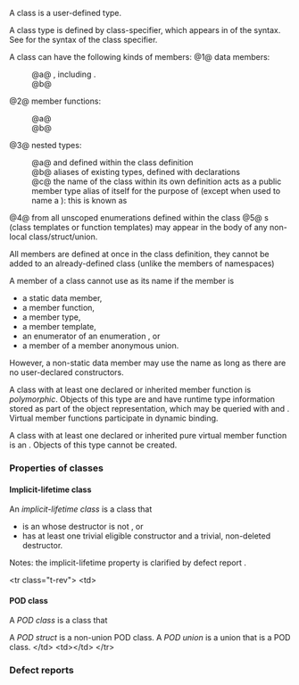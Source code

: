 {{title|Classes}}
{{cpp/language/classes/navbar}}
A class is a user-defined type.

A class type is defined by class-specifier, which appears in {{spar|decl-specifier-seq}} of the {{rlp|declarations|declaration}} syntax. See {{rlp|class|class declaration}} for the syntax of the class specifier.

A class can have the following kinds of members:
@1@ data members:
:@a@ {{rlp|data members|non-static data members}}, including {{rlp|bit field|bit-fields}}.
:@b@ {{rlp|static#Static data members|static data members}}
@2@ member functions:
:@a@ {{rlp|member functions|non-static member functions}}
:@b@ {{rlp|static#Static member functions|static member functions}}
@3@ nested types:
:@a@ {{rlp|nested classes}} and {{rlp|enum|enumerations}} defined within the class definition
:@b@ aliases of existing types, defined with {{rlpt|typedef}} {{rev inl|since=c++11|or {{rlp|type alias}} }}declarations
:@c@ the name of the class within its own definition acts as a public member type alias of itself for the purpose of {{rlp|unqualified lookup#Injected class name|lookup}} (except when used to name a {{rlp|constructor}}): this is known as ''{{rlp|injected-class-name}}''
@4@ {{rlp|enum|enumerators}} from all unscoped enumerations defined within the class{{rev inl|since=c++20|, or introduced by {{rlp|using declaration|using-declaration}}s or {{rlp|enum#Using-enum-declaration|using-enum-declaration}}s}}
@5@ {{rlp|member template}}s ({{rev inl|since=c++14|variable templates, }}class templates or function templates) may appear in the body of any non-local class/struct/union.

All members are defined at once in the class definition, they cannot be added to an already-defined class (unlike the members of namespaces)

A member of a class {{tt|T}} cannot use {{tt|T}} as its name if the member is
* a static data member,
* a member function,
* a member type,
* a member template,
* an enumerator of an enumeration {{rev inl|since=c++11|(unless the enumeration is scoped)}}, or
* a member of a member anonymous union.
However, a non-static data member may use the name {{tt|T}} as long as there are no user-declared constructors.

A class with at least one declared or inherited {{rlp|virtual}} member function is ''polymorphic''. Objects of this type are {{rlp|object#Polymorphic objects|polymorphic objects}} and have runtime type information stored as part of the object representation, which may be queried with {{rlpt|dynamic_cast}} and {{rlpt|typeid}}. Virtual member functions participate in dynamic binding.

A class with at least one declared or inherited pure virtual member function is an {{rlp|abstract class}}. Objects of this type cannot be created.

{{rrev|since=c++11|
A class with a {{rlp|constexpr}} constructor is a {{named req|LiteralType}}: objects of this type can be manipulated by {{rlp|constexpr}} functions at compile time.
}}

===Properties of classes===
{{rrev|since=c++11|1=
====Trivially copyable class====
A ''trivially copyable class'' is a class that
* has at least one eligible {{rlp|copy constructor#Eligible copy constructor|copy constructor}}, {{rlp|move constructor#Eligible move constructor|move constructor}}, {{rlp|copy assignment#Eligible copy assignment operator|copy assignment operator}}, or {{rlp|move assignment#Eligible move assignment operator|move assignment operator}},
* each eligible copy constructor is {{rlp|copy constructor#Trivial copy constructor|trivial}}
* each eligible move constructor is {{rlp|move constructor#Trivial move constructor|trivial}}
* each eligible copy assignment operator is {{rlp|copy assignment#Trivial copy assignment operator|trivial}}
* each eligible move assignment operator is {{rlp|move assignment#Trivial move assignment operator|trivial}}, and
* has a non-deleted {{rlp|destructor#Trivial destructor|trivial destructor}}.

{{rev begin}}
&lt;tr class="t-rev"&gt;
&lt;td&gt;
====Trivial class====
A ''trivial class'' is a class that
* is trivially copyable, and
* has one or more {{rlp|default constructor#Eligible default constructor|eligible default constructors}} such that each is {{rlp|default constructor#Trivial default constructor|trivial}}.
&lt;/td&gt;
&lt;td&gt;{{mark deprecated c++26}}&lt;/td&gt;
&lt;/tr&gt;
{{rev end}}

====Standard-layout class====
A ''standard-layout class'' is a class that
* has no {{rlp|data members|non-static data members}} of type non-standard-layout class (or array of such types) or reference,
* has no {{rlp|virtual|virtual functions}} and no {{rlp|derived class#Virtual base classes|virtual base classes}},
* has the same {{rlp|access|access control}} for all non-static data members,
* has no non-standard-layout base classes,
* only one class in the hierarchy has non-static data members, and
&lt;!-- the rules below displayed on the page was copied from the standard, it may be substituted by the following contents taken from cpp/named_req/StandardLayoutType page if needed:
* None of the base class subobjects has the same type as
:* for non-union types, as the first non-static data member (see {{rlp|ebo|empty base optimization}}), and, recursively, the first non-static data member of that data member if it has non-union class type, or all non-static data members of that data member if it has union type, or an element of that data member if it has array type, etc.
:* for union types, as any non-static data members, and, recursively, the first non-static data member of every member of non-union class type, and all non-static data members of all members of union type, and element type of all non-static data members of array type, etc.
:* for array types, as the type of the array element, and, recursively, the first non-static data member of the array element if it has non-union class type, or as any non-static data member of the array element if it has union type, or as the element type of the array element if it has array type, etc.
--&gt;
* Informally, none of the base classes has the same type as the first non-static data member. Or, formally: given the class as S, has no element of the set M(S) of types as a base class, where M(X) for a type X is defined as:
:* If X is a non-union class type with no (possibly inherited) non-static data members, the set M(X) is empty.
:* If X is a non-union class type whose first non-static data member has type X0 (where said member may be an anonymous union), the set M(X) consists of X0 and the elements of M(X0).
:* If X is a union type, the set M(X) is the union of all M(Ui) and the set containing all Ui, where each Ui is the type of the ith non-static data member of X.
:* If X is an array type with element type Xe, the set M(X) consists of Xe and the elements of M(Xe).
:* If X is a non-class, non-array type, the set M(X) is empty.

A ''standard-layout struct'' is a standard-layout class defined with the class keyword {{ltt|cpp/keyword/struct}} or the class keyword {{ltt|cpp/keyword/class}}. A ''standard-layout union'' is a standard-layout class defined with the class keyword {{ltt|cpp/keyword/union}}.
}}

====Implicit-lifetime class====
An ''implicit-lifetime class'' is a class that
* is an {{rlp|aggregate initialization|aggregate}} whose destructor is not {{rev inl|until=c++11|user-declared}}{{rev inl|since=c++11|{{rlp|function#User-provided functions|user-provided}}}}, or
* has at least one trivial eligible constructor and a trivial, non-deleted destructor.

Notes: the implicit-lifetime property is clarified by defect report {{wg21|P0593R6}}.

{{rev begin}}
&lt;tr class="t-rev"&gt;
&lt;td&gt;
====POD class====
A ''POD class'' is a class that
{{rrev multi|rev1=
* is an {{rlp|aggregate initialization|aggregate}},
* has no user-declared copy assignment operator,
* has no user-declared destructor, and
* has no non-static data members of type non-POD class (or array of such types) or reference.
|since2=c++11|rev2=
* is a trivial class,
* is a standard-layout class, and
* has no non-static data members of type non-POD class (or array of such types).
}}

A ''POD struct'' is a non-union POD class. A ''POD union'' is a union that is a POD class.
&lt;/td&gt;
&lt;td&gt;{{mark deprecated c++20}}&lt;/td&gt;
&lt;/tr&gt;
{{rev end}}

===Defect reports===
{{dr list begin}}
{{dr list item|wg=cwg|dr=148|std=C++98|before=POD classes could not contain pointers to member,&lt;br&gt;which are themselves POD (scalar) types|after=restriction removed}}
{{dr list item|wg=cwg|dr=383|std=C++98|before=copy assignment operators or destructors could be&lt;br&gt;user-declared in POD classes if they are not defined|after=not allowed}}
{{dr list item|wg=cwg|dr=1363|std=C++11|before=a class that has both trivial default constructors and non-trivial&lt;br&gt; default constructors at the same time could be trivial|after=it is non-trivial}}
{{dr list item|wg=cwg|dr=1496|std=C++11|before=a class that only has constructors that&lt;br&gt;are all defined as deleted could be trivial|after=it is non-trivial}}
{{dr list item|wg=cwg|dr=1672|std=C++11|before=a class could be a standard-layout class&lt;br&gt;if it has multiple empty base classes|after=it is not a standard-layout class}}
{{dr list item|wg=cwg|dr=1734|std=C++11|before=a trivially copyable class could not have non-trivial&lt;br&gt;deleted copy/move constructors/assignment operators|after=can be trivial if deleted}}
{{dr list item|wg=cwg|dr=1813|std=C++11|before=a class was never a standard-layout class if it has a&lt;br&gt;base class that inherits a non-static data member|after=it can be a standard-layout class}}
{{dr list item|wg=cwg|dr=1881|std=C++11|before=for a standard-layout class and its base classes,&lt;br&gt;unnamed bit-fields might be declared in a&lt;br&gt;different class declaring the data members|after=all non-static data members&lt;br&gt;and bit-fields need to be first&lt;br&gt;declared in the same class}}
{{dr list item|wg=cwg|dr=1909|std=C++98|before=a member template could have the same name as its class|after=prohibited}}
{{dr list item|wg=cwg|dr=2120|std=C++11|before=the definition of M(X) in determining a standard-&lt;br&gt;layout class did not consider the case of&lt;br&gt;a class whose first member is an array|after=addressed this case in&lt;br&gt;the definition of M(X)}}
{{dr list item|wg=cwg|dr=2605|std=C++98|before=an implicit-lifetime class could have a user-provided destructor|after=prohibited}}
{{dr list end}}

{{langlinks|es|ja|ko|pt|ru|zh}}